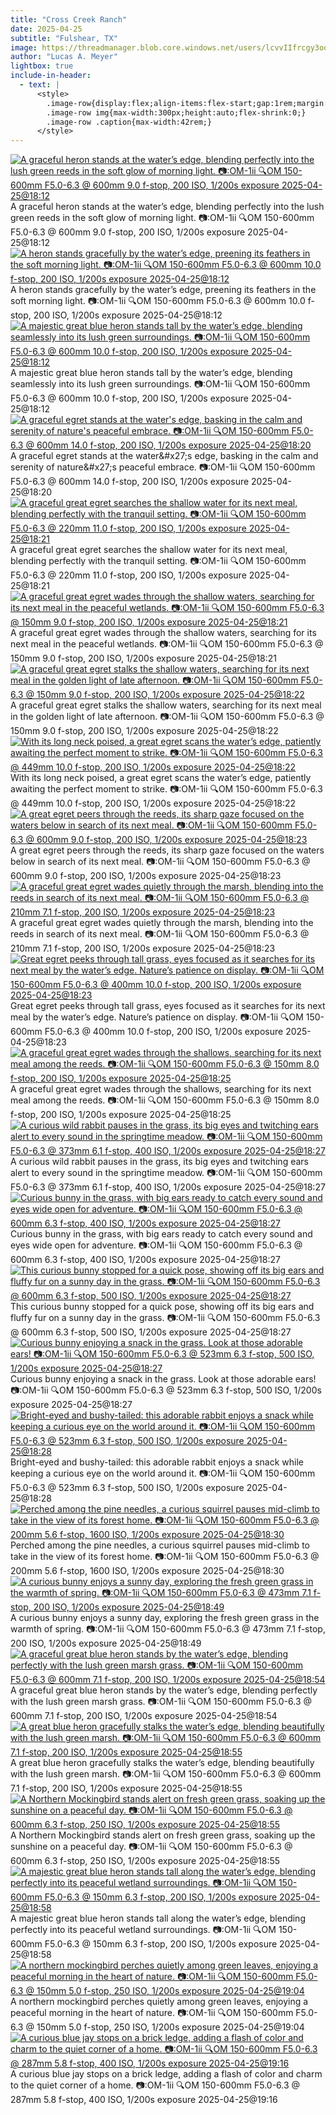 ```yaml
---
title: "Cross Creek Ranch"
date: 2025-04-25
subtitle: "Fulshear, TX"
image: https://threadmanager.blob.core.windows.net/users/lcvvIIfrcgy3oo8NKhjkLYJDZvHJKG0Nj3gerYEDsgQ/themed_folders/photography/2025_04_25_Fulshear/4087f011-fc74-589f-98a8-2e3b6092209d_thumb.jpg
author: "Lucas A. Meyer"
lightbox: true
include-in-header:
  - text: |
      <style>
        .image-row{display:flex;align-items:flex-start;gap:1rem;margin:1rem 0;}
        .image-row img{max-width:300px;height:auto;flex-shrink:0;}
        .image-row .caption{max-width:42rem;}
      </style>
---
```



::: {.image-row}
[![A graceful heron stands at the water’s edge, blending perfectly into the lush green reeds in the soft glow of morning light. 📷:OM-1ii 🔍OM 150-600mm F5.0-6.3 @ 600mm 9.0 f-stop, 200 ISO, 1/200s exposure 2025-04-25@18:12](https://threadmanager.blob.core.windows.net/users/lcvvIIfrcgy3oo8NKhjkLYJDZvHJKG0Nj3gerYEDsgQ/themed_folders/photography/2025_04_25_Fulshear/1d2c6cce-6497-5cbe-8f56-26aac264e9ff_thumb.jpg){.lightbox title="A graceful heron stands at the water’s edge, blending perfectly into the lush green reeds in the soft glow of morning light. 📷:OM-1ii 🔍OM 150-600mm F5.0-6.3 @ 600mm 9.0 f-stop, 200 ISO, 1/200s exposure 2025-04-25@18:12" alt="A graceful heron stands at the water’s edge, blending perfectly into the lush green reeds in the soft glow of morning light. 📷:OM-1ii 🔍OM 150-600mm F5.0-6.3 @ 600mm 9.0 f-stop, 200 ISO, 1/200s exposure 2025-04-25@18:12"}](https://threadmanager.blob.core.windows.net/users/lcvvIIfrcgy3oo8NKhjkLYJDZvHJKG0Nj3gerYEDsgQ/themed_folders/photography/2025_04_25_Fulshear/1d2c6cce-6497-5cbe-8f56-26aac264e9ff.jpg)
<div class="caption">A graceful heron stands at the water’s edge, blending perfectly into the lush green reeds in the soft glow of morning light. 📷:OM-1ii 🔍OM 150-600mm F5.0-6.3 @ 600mm 9.0 f-stop, 200 ISO, 1/200s exposure 2025-04-25@18:12</div>
:::


::: {.image-row}
[![A heron stands gracefully by the water’s edge, preening its feathers in the soft morning light. 📷:OM-1ii 🔍OM 150-600mm F5.0-6.3 @ 600mm 10.0 f-stop, 200 ISO, 1/200s exposure 2025-04-25@18:12](https://threadmanager.blob.core.windows.net/users/lcvvIIfrcgy3oo8NKhjkLYJDZvHJKG0Nj3gerYEDsgQ/themed_folders/photography/2025_04_25_Fulshear/42ea8dea-c444-547f-b9bf-27c9b90a0d9f_thumb.jpg){.lightbox title="A heron stands gracefully by the water’s edge, preening its feathers in the soft morning light. 📷:OM-1ii 🔍OM 150-600mm F5.0-6.3 @ 600mm 10.0 f-stop, 200 ISO, 1/200s exposure 2025-04-25@18:12" alt="A heron stands gracefully by the water’s edge, preening its feathers in the soft morning light. 📷:OM-1ii 🔍OM 150-600mm F5.0-6.3 @ 600mm 10.0 f-stop, 200 ISO, 1/200s exposure 2025-04-25@18:12"}](https://threadmanager.blob.core.windows.net/users/lcvvIIfrcgy3oo8NKhjkLYJDZvHJKG0Nj3gerYEDsgQ/themed_folders/photography/2025_04_25_Fulshear/42ea8dea-c444-547f-b9bf-27c9b90a0d9f.jpg)
<div class="caption">A heron stands gracefully by the water’s edge, preening its feathers in the soft morning light. 📷:OM-1ii 🔍OM 150-600mm F5.0-6.3 @ 600mm 10.0 f-stop, 200 ISO, 1/200s exposure 2025-04-25@18:12</div>
:::


::: {.image-row}
[![A majestic great blue heron stands tall by the water’s edge, blending seamlessly into its lush green surroundings. 📷:OM-1ii 🔍OM 150-600mm F5.0-6.3 @ 600mm 10.0 f-stop, 200 ISO, 1/200s exposure 2025-04-25@18:12](https://threadmanager.blob.core.windows.net/users/lcvvIIfrcgy3oo8NKhjkLYJDZvHJKG0Nj3gerYEDsgQ/themed_folders/photography/2025_04_25_Fulshear/ae09b6c7-facb-55f6-9d15-56fbce5938e4_thumb.jpg){.lightbox title="A majestic great blue heron stands tall by the water’s edge, blending seamlessly into its lush green surroundings. 📷:OM-1ii 🔍OM 150-600mm F5.0-6.3 @ 600mm 10.0 f-stop, 200 ISO, 1/200s exposure 2025-04-25@18:12" alt="A majestic great blue heron stands tall by the water’s edge, blending seamlessly into its lush green surroundings. 📷:OM-1ii 🔍OM 150-600mm F5.0-6.3 @ 600mm 10.0 f-stop, 200 ISO, 1/200s exposure 2025-04-25@18:12"}](https://threadmanager.blob.core.windows.net/users/lcvvIIfrcgy3oo8NKhjkLYJDZvHJKG0Nj3gerYEDsgQ/themed_folders/photography/2025_04_25_Fulshear/ae09b6c7-facb-55f6-9d15-56fbce5938e4.jpg)
<div class="caption">A majestic great blue heron stands tall by the water’s edge, blending seamlessly into its lush green surroundings. 📷:OM-1ii 🔍OM 150-600mm F5.0-6.3 @ 600mm 10.0 f-stop, 200 ISO, 1/200s exposure 2025-04-25@18:12</div>
:::


::: {.image-row}
[![A graceful egret stands at the water&#x27;s edge, basking in the calm and serenity of nature&#x27;s peaceful embrace. 📷:OM-1ii 🔍OM 150-600mm F5.0-6.3 @ 600mm 14.0 f-stop, 200 ISO, 1/200s exposure 2025-04-25@18:20](https://threadmanager.blob.core.windows.net/users/lcvvIIfrcgy3oo8NKhjkLYJDZvHJKG0Nj3gerYEDsgQ/themed_folders/photography/2025_04_25_Fulshear/b66894bb-dac7-511e-8e7b-030d0bf4c652_thumb.jpg){.lightbox title="A graceful egret stands at the water&#x27;s edge, basking in the calm and serenity of nature&#x27;s peaceful embrace. 📷:OM-1ii 🔍OM 150-600mm F5.0-6.3 @ 600mm 14.0 f-stop, 200 ISO, 1/200s exposure 2025-04-25@18:20" alt="A graceful egret stands at the water&#x27;s edge, basking in the calm and serenity of nature&#x27;s peaceful embrace. 📷:OM-1ii 🔍OM 150-600mm F5.0-6.3 @ 600mm 14.0 f-stop, 200 ISO, 1/200s exposure 2025-04-25@18:20"}](https://threadmanager.blob.core.windows.net/users/lcvvIIfrcgy3oo8NKhjkLYJDZvHJKG0Nj3gerYEDsgQ/themed_folders/photography/2025_04_25_Fulshear/b66894bb-dac7-511e-8e7b-030d0bf4c652.jpg)
<div class="caption">A graceful egret stands at the water&amp;#x27;s edge, basking in the calm and serenity of nature&amp;#x27;s peaceful embrace. 📷:OM-1ii 🔍OM 150-600mm F5.0-6.3 @ 600mm 14.0 f-stop, 200 ISO, 1/200s exposure 2025-04-25@18:20</div>
:::


::: {.image-row}
[![A graceful great egret searches the shallow water for its next meal, blending perfectly with the tranquil setting. 📷:OM-1ii 🔍OM 150-600mm F5.0-6.3 @ 220mm 11.0 f-stop, 200 ISO, 1/200s exposure 2025-04-25@18:21](https://threadmanager.blob.core.windows.net/users/lcvvIIfrcgy3oo8NKhjkLYJDZvHJKG0Nj3gerYEDsgQ/themed_folders/photography/2025_04_25_Fulshear/4fd0968c-a803-5cc0-981f-8e59d8aa957c_thumb.jpg){.lightbox title="A graceful great egret searches the shallow water for its next meal, blending perfectly with the tranquil setting. 📷:OM-1ii 🔍OM 150-600mm F5.0-6.3 @ 220mm 11.0 f-stop, 200 ISO, 1/200s exposure 2025-04-25@18:21" alt="A graceful great egret searches the shallow water for its next meal, blending perfectly with the tranquil setting. 📷:OM-1ii 🔍OM 150-600mm F5.0-6.3 @ 220mm 11.0 f-stop, 200 ISO, 1/200s exposure 2025-04-25@18:21"}](https://threadmanager.blob.core.windows.net/users/lcvvIIfrcgy3oo8NKhjkLYJDZvHJKG0Nj3gerYEDsgQ/themed_folders/photography/2025_04_25_Fulshear/4fd0968c-a803-5cc0-981f-8e59d8aa957c.jpg)
<div class="caption">A graceful great egret searches the shallow water for its next meal, blending perfectly with the tranquil setting. 📷:OM-1ii 🔍OM 150-600mm F5.0-6.3 @ 220mm 11.0 f-stop, 200 ISO, 1/200s exposure 2025-04-25@18:21</div>
:::


::: {.image-row}
[![A graceful great egret wades through the shallow waters, searching for its next meal in the peaceful wetlands. 📷:OM-1ii 🔍OM 150-600mm F5.0-6.3 @ 150mm 9.0 f-stop, 200 ISO, 1/200s exposure 2025-04-25@18:21](https://threadmanager.blob.core.windows.net/users/lcvvIIfrcgy3oo8NKhjkLYJDZvHJKG0Nj3gerYEDsgQ/themed_folders/photography/2025_04_25_Fulshear/20ffb73c-59c3-5e47-ad6c-703b747ef874_thumb.jpg){.lightbox title="A graceful great egret wades through the shallow waters, searching for its next meal in the peaceful wetlands. 📷:OM-1ii 🔍OM 150-600mm F5.0-6.3 @ 150mm 9.0 f-stop, 200 ISO, 1/200s exposure 2025-04-25@18:21" alt="A graceful great egret wades through the shallow waters, searching for its next meal in the peaceful wetlands. 📷:OM-1ii 🔍OM 150-600mm F5.0-6.3 @ 150mm 9.0 f-stop, 200 ISO, 1/200s exposure 2025-04-25@18:21"}](https://threadmanager.blob.core.windows.net/users/lcvvIIfrcgy3oo8NKhjkLYJDZvHJKG0Nj3gerYEDsgQ/themed_folders/photography/2025_04_25_Fulshear/20ffb73c-59c3-5e47-ad6c-703b747ef874.jpg)
<div class="caption">A graceful great egret wades through the shallow waters, searching for its next meal in the peaceful wetlands. 📷:OM-1ii 🔍OM 150-600mm F5.0-6.3 @ 150mm 9.0 f-stop, 200 ISO, 1/200s exposure 2025-04-25@18:21</div>
:::


::: {.image-row}
[![A graceful great egret stalks the shallow waters, searching for its next meal in the golden light of late afternoon. 📷:OM-1ii 🔍OM 150-600mm F5.0-6.3 @ 150mm 9.0 f-stop, 200 ISO, 1/200s exposure 2025-04-25@18:22](https://threadmanager.blob.core.windows.net/users/lcvvIIfrcgy3oo8NKhjkLYJDZvHJKG0Nj3gerYEDsgQ/themed_folders/photography/2025_04_25_Fulshear/4087f011-fc74-589f-98a8-2e3b6092209d_thumb.jpg){.lightbox title="A graceful great egret stalks the shallow waters, searching for its next meal in the golden light of late afternoon. 📷:OM-1ii 🔍OM 150-600mm F5.0-6.3 @ 150mm 9.0 f-stop, 200 ISO, 1/200s exposure 2025-04-25@18:22" alt="A graceful great egret stalks the shallow waters, searching for its next meal in the golden light of late afternoon. 📷:OM-1ii 🔍OM 150-600mm F5.0-6.3 @ 150mm 9.0 f-stop, 200 ISO, 1/200s exposure 2025-04-25@18:22"}](https://threadmanager.blob.core.windows.net/users/lcvvIIfrcgy3oo8NKhjkLYJDZvHJKG0Nj3gerYEDsgQ/themed_folders/photography/2025_04_25_Fulshear/4087f011-fc74-589f-98a8-2e3b6092209d.jpg)
<div class="caption">A graceful great egret stalks the shallow waters, searching for its next meal in the golden light of late afternoon. 📷:OM-1ii 🔍OM 150-600mm F5.0-6.3 @ 150mm 9.0 f-stop, 200 ISO, 1/200s exposure 2025-04-25@18:22</div>
:::


::: {.image-row}
[![With its long neck poised, a great egret scans the water’s edge, patiently awaiting the perfect moment to strike. 📷:OM-1ii 🔍OM 150-600mm F5.0-6.3 @ 449mm 10.0 f-stop, 200 ISO, 1/200s exposure 2025-04-25@18:22](https://threadmanager.blob.core.windows.net/users/lcvvIIfrcgy3oo8NKhjkLYJDZvHJKG0Nj3gerYEDsgQ/themed_folders/photography/2025_04_25_Fulshear/af2ee246-31a3-575b-9705-d3dc225d17c0_thumb.jpg){.lightbox title="With its long neck poised, a great egret scans the water’s edge, patiently awaiting the perfect moment to strike. 📷:OM-1ii 🔍OM 150-600mm F5.0-6.3 @ 449mm 10.0 f-stop, 200 ISO, 1/200s exposure 2025-04-25@18:22" alt="With its long neck poised, a great egret scans the water’s edge, patiently awaiting the perfect moment to strike. 📷:OM-1ii 🔍OM 150-600mm F5.0-6.3 @ 449mm 10.0 f-stop, 200 ISO, 1/200s exposure 2025-04-25@18:22"}](https://threadmanager.blob.core.windows.net/users/lcvvIIfrcgy3oo8NKhjkLYJDZvHJKG0Nj3gerYEDsgQ/themed_folders/photography/2025_04_25_Fulshear/af2ee246-31a3-575b-9705-d3dc225d17c0.jpg)
<div class="caption">With its long neck poised, a great egret scans the water’s edge, patiently awaiting the perfect moment to strike. 📷:OM-1ii 🔍OM 150-600mm F5.0-6.3 @ 449mm 10.0 f-stop, 200 ISO, 1/200s exposure 2025-04-25@18:22</div>
:::


::: {.image-row}
[![A great egret peers through the reeds, its sharp gaze focused on the waters below in search of its next meal. 📷:OM-1ii 🔍OM 150-600mm F5.0-6.3 @ 600mm 9.0 f-stop, 200 ISO, 1/200s exposure 2025-04-25@18:23](https://threadmanager.blob.core.windows.net/users/lcvvIIfrcgy3oo8NKhjkLYJDZvHJKG0Nj3gerYEDsgQ/themed_folders/photography/2025_04_25_Fulshear/2a1dc5e8-365a-557a-bee3-eed01d398527_thumb.jpg){.lightbox title="A great egret peers through the reeds, its sharp gaze focused on the waters below in search of its next meal. 📷:OM-1ii 🔍OM 150-600mm F5.0-6.3 @ 600mm 9.0 f-stop, 200 ISO, 1/200s exposure 2025-04-25@18:23" alt="A great egret peers through the reeds, its sharp gaze focused on the waters below in search of its next meal. 📷:OM-1ii 🔍OM 150-600mm F5.0-6.3 @ 600mm 9.0 f-stop, 200 ISO, 1/200s exposure 2025-04-25@18:23"}](https://threadmanager.blob.core.windows.net/users/lcvvIIfrcgy3oo8NKhjkLYJDZvHJKG0Nj3gerYEDsgQ/themed_folders/photography/2025_04_25_Fulshear/2a1dc5e8-365a-557a-bee3-eed01d398527.jpg)
<div class="caption">A great egret peers through the reeds, its sharp gaze focused on the waters below in search of its next meal. 📷:OM-1ii 🔍OM 150-600mm F5.0-6.3 @ 600mm 9.0 f-stop, 200 ISO, 1/200s exposure 2025-04-25@18:23</div>
:::


::: {.image-row}
[![A graceful great egret wades quietly through the marsh, blending into the reeds in search of its next meal. 📷:OM-1ii 🔍OM 150-600mm F5.0-6.3 @ 210mm 7.1 f-stop, 200 ISO, 1/200s exposure 2025-04-25@18:23](https://threadmanager.blob.core.windows.net/users/lcvvIIfrcgy3oo8NKhjkLYJDZvHJKG0Nj3gerYEDsgQ/themed_folders/photography/2025_04_25_Fulshear/a0f75fc8-56da-5c9a-83d9-61859c0bf67e_thumb.jpg){.lightbox title="A graceful great egret wades quietly through the marsh, blending into the reeds in search of its next meal. 📷:OM-1ii 🔍OM 150-600mm F5.0-6.3 @ 210mm 7.1 f-stop, 200 ISO, 1/200s exposure 2025-04-25@18:23" alt="A graceful great egret wades quietly through the marsh, blending into the reeds in search of its next meal. 📷:OM-1ii 🔍OM 150-600mm F5.0-6.3 @ 210mm 7.1 f-stop, 200 ISO, 1/200s exposure 2025-04-25@18:23"}](https://threadmanager.blob.core.windows.net/users/lcvvIIfrcgy3oo8NKhjkLYJDZvHJKG0Nj3gerYEDsgQ/themed_folders/photography/2025_04_25_Fulshear/a0f75fc8-56da-5c9a-83d9-61859c0bf67e.jpg)
<div class="caption">A graceful great egret wades quietly through the marsh, blending into the reeds in search of its next meal. 📷:OM-1ii 🔍OM 150-600mm F5.0-6.3 @ 210mm 7.1 f-stop, 200 ISO, 1/200s exposure 2025-04-25@18:23</div>
:::


::: {.image-row}
[![Great egret peeks through tall grass, eyes focused as it searches for its next meal by the water’s edge. Nature’s patience on display. 📷:OM-1ii 🔍OM 150-600mm F5.0-6.3 @ 400mm 10.0 f-stop, 200 ISO, 1/200s exposure 2025-04-25@18:23](https://threadmanager.blob.core.windows.net/users/lcvvIIfrcgy3oo8NKhjkLYJDZvHJKG0Nj3gerYEDsgQ/themed_folders/photography/2025_04_25_Fulshear/077e0221-cdc9-5202-9b00-8e2b65c6b050_thumb.jpg){.lightbox title="Great egret peeks through tall grass, eyes focused as it searches for its next meal by the water’s edge. Nature’s patience on display. 📷:OM-1ii 🔍OM 150-600mm F5.0-6.3 @ 400mm 10.0 f-stop, 200 ISO, 1/200s exposure 2025-04-25@18:23" alt="Great egret peeks through tall grass, eyes focused as it searches for its next meal by the water’s edge. Nature’s patience on display. 📷:OM-1ii 🔍OM 150-600mm F5.0-6.3 @ 400mm 10.0 f-stop, 200 ISO, 1/200s exposure 2025-04-25@18:23"}](https://threadmanager.blob.core.windows.net/users/lcvvIIfrcgy3oo8NKhjkLYJDZvHJKG0Nj3gerYEDsgQ/themed_folders/photography/2025_04_25_Fulshear/077e0221-cdc9-5202-9b00-8e2b65c6b050.jpg)
<div class="caption">Great egret peeks through tall grass, eyes focused as it searches for its next meal by the water’s edge. Nature’s patience on display. 📷:OM-1ii 🔍OM 150-600mm F5.0-6.3 @ 400mm 10.0 f-stop, 200 ISO, 1/200s exposure 2025-04-25@18:23</div>
:::


::: {.image-row}
[![A graceful great egret wades through the shallows, searching for its next meal among the reeds. 📷:OM-1ii 🔍OM 150-600mm F5.0-6.3 @ 150mm 8.0 f-stop, 200 ISO, 1/200s exposure 2025-04-25@18:25](https://threadmanager.blob.core.windows.net/users/lcvvIIfrcgy3oo8NKhjkLYJDZvHJKG0Nj3gerYEDsgQ/themed_folders/photography/2025_04_25_Fulshear/43e042d6-1bee-5a01-9235-9b82c07132e3_thumb.jpg){.lightbox title="A graceful great egret wades through the shallows, searching for its next meal among the reeds. 📷:OM-1ii 🔍OM 150-600mm F5.0-6.3 @ 150mm 8.0 f-stop, 200 ISO, 1/200s exposure 2025-04-25@18:25" alt="A graceful great egret wades through the shallows, searching for its next meal among the reeds. 📷:OM-1ii 🔍OM 150-600mm F5.0-6.3 @ 150mm 8.0 f-stop, 200 ISO, 1/200s exposure 2025-04-25@18:25"}](https://threadmanager.blob.core.windows.net/users/lcvvIIfrcgy3oo8NKhjkLYJDZvHJKG0Nj3gerYEDsgQ/themed_folders/photography/2025_04_25_Fulshear/43e042d6-1bee-5a01-9235-9b82c07132e3.jpg)
<div class="caption">A graceful great egret wades through the shallows, searching for its next meal among the reeds. 📷:OM-1ii 🔍OM 150-600mm F5.0-6.3 @ 150mm 8.0 f-stop, 200 ISO, 1/200s exposure 2025-04-25@18:25</div>
:::


::: {.image-row}
[![A curious wild rabbit pauses in the grass, its big eyes and twitching ears alert to every sound in the springtime meadow. 📷:OM-1ii 🔍OM 150-600mm F5.0-6.3 @ 373mm 6.1 f-stop, 400 ISO, 1/200s exposure 2025-04-25@18:27](https://threadmanager.blob.core.windows.net/users/lcvvIIfrcgy3oo8NKhjkLYJDZvHJKG0Nj3gerYEDsgQ/themed_folders/photography/2025_04_25_Fulshear/6729a606-df89-5a0b-af39-8c547457eb88_thumb.jpg){.lightbox title="A curious wild rabbit pauses in the grass, its big eyes and twitching ears alert to every sound in the springtime meadow. 📷:OM-1ii 🔍OM 150-600mm F5.0-6.3 @ 373mm 6.1 f-stop, 400 ISO, 1/200s exposure 2025-04-25@18:27" alt="A curious wild rabbit pauses in the grass, its big eyes and twitching ears alert to every sound in the springtime meadow. 📷:OM-1ii 🔍OM 150-600mm F5.0-6.3 @ 373mm 6.1 f-stop, 400 ISO, 1/200s exposure 2025-04-25@18:27"}](https://threadmanager.blob.core.windows.net/users/lcvvIIfrcgy3oo8NKhjkLYJDZvHJKG0Nj3gerYEDsgQ/themed_folders/photography/2025_04_25_Fulshear/6729a606-df89-5a0b-af39-8c547457eb88.jpg)
<div class="caption">A curious wild rabbit pauses in the grass, its big eyes and twitching ears alert to every sound in the springtime meadow. 📷:OM-1ii 🔍OM 150-600mm F5.0-6.3 @ 373mm 6.1 f-stop, 400 ISO, 1/200s exposure 2025-04-25@18:27</div>
:::


::: {.image-row}
[![Curious bunny in the grass, with big ears ready to catch every sound and eyes wide open for adventure. 📷:OM-1ii 🔍OM 150-600mm F5.0-6.3 @ 600mm 6.3 f-stop, 400 ISO, 1/200s exposure 2025-04-25@18:27](https://threadmanager.blob.core.windows.net/users/lcvvIIfrcgy3oo8NKhjkLYJDZvHJKG0Nj3gerYEDsgQ/themed_folders/photography/2025_04_25_Fulshear/4ae16c55-ab8e-5cdf-9700-4794a31c0c0b_thumb.jpg){.lightbox title="Curious bunny in the grass, with big ears ready to catch every sound and eyes wide open for adventure. 📷:OM-1ii 🔍OM 150-600mm F5.0-6.3 @ 600mm 6.3 f-stop, 400 ISO, 1/200s exposure 2025-04-25@18:27" alt="Curious bunny in the grass, with big ears ready to catch every sound and eyes wide open for adventure. 📷:OM-1ii 🔍OM 150-600mm F5.0-6.3 @ 600mm 6.3 f-stop, 400 ISO, 1/200s exposure 2025-04-25@18:27"}](https://threadmanager.blob.core.windows.net/users/lcvvIIfrcgy3oo8NKhjkLYJDZvHJKG0Nj3gerYEDsgQ/themed_folders/photography/2025_04_25_Fulshear/4ae16c55-ab8e-5cdf-9700-4794a31c0c0b.jpg)
<div class="caption">Curious bunny in the grass, with big ears ready to catch every sound and eyes wide open for adventure. 📷:OM-1ii 🔍OM 150-600mm F5.0-6.3 @ 600mm 6.3 f-stop, 400 ISO, 1/200s exposure 2025-04-25@18:27</div>
:::


::: {.image-row}
[![This curious bunny stopped for a quick pose, showing off its big ears and fluffy fur on a sunny day in the grass. 📷:OM-1ii 🔍OM 150-600mm F5.0-6.3 @ 600mm 6.3 f-stop, 500 ISO, 1/200s exposure 2025-04-25@18:27](https://threadmanager.blob.core.windows.net/users/lcvvIIfrcgy3oo8NKhjkLYJDZvHJKG0Nj3gerYEDsgQ/themed_folders/photography/2025_04_25_Fulshear/a40695cb-b5a9-5560-b2b3-0abf030e7595_thumb.jpg){.lightbox title="This curious bunny stopped for a quick pose, showing off its big ears and fluffy fur on a sunny day in the grass. 📷:OM-1ii 🔍OM 150-600mm F5.0-6.3 @ 600mm 6.3 f-stop, 500 ISO, 1/200s exposure 2025-04-25@18:27" alt="This curious bunny stopped for a quick pose, showing off its big ears and fluffy fur on a sunny day in the grass. 📷:OM-1ii 🔍OM 150-600mm F5.0-6.3 @ 600mm 6.3 f-stop, 500 ISO, 1/200s exposure 2025-04-25@18:27"}](https://threadmanager.blob.core.windows.net/users/lcvvIIfrcgy3oo8NKhjkLYJDZvHJKG0Nj3gerYEDsgQ/themed_folders/photography/2025_04_25_Fulshear/a40695cb-b5a9-5560-b2b3-0abf030e7595.jpg)
<div class="caption">This curious bunny stopped for a quick pose, showing off its big ears and fluffy fur on a sunny day in the grass. 📷:OM-1ii 🔍OM 150-600mm F5.0-6.3 @ 600mm 6.3 f-stop, 500 ISO, 1/200s exposure 2025-04-25@18:27</div>
:::


::: {.image-row}
[![Curious bunny enjoying a snack in the grass. Look at those adorable ears! 📷:OM-1ii 🔍OM 150-600mm F5.0-6.3 @ 523mm 6.3 f-stop, 500 ISO, 1/200s exposure 2025-04-25@18:27](https://threadmanager.blob.core.windows.net/users/lcvvIIfrcgy3oo8NKhjkLYJDZvHJKG0Nj3gerYEDsgQ/themed_folders/photography/2025_04_25_Fulshear/3a953e45-f1de-528e-a42e-f009a157730a_thumb.jpg){.lightbox title="Curious bunny enjoying a snack in the grass. Look at those adorable ears! 📷:OM-1ii 🔍OM 150-600mm F5.0-6.3 @ 523mm 6.3 f-stop, 500 ISO, 1/200s exposure 2025-04-25@18:27" alt="Curious bunny enjoying a snack in the grass. Look at those adorable ears! 📷:OM-1ii 🔍OM 150-600mm F5.0-6.3 @ 523mm 6.3 f-stop, 500 ISO, 1/200s exposure 2025-04-25@18:27"}](https://threadmanager.blob.core.windows.net/users/lcvvIIfrcgy3oo8NKhjkLYJDZvHJKG0Nj3gerYEDsgQ/themed_folders/photography/2025_04_25_Fulshear/3a953e45-f1de-528e-a42e-f009a157730a.jpg)
<div class="caption">Curious bunny enjoying a snack in the grass. Look at those adorable ears! 📷:OM-1ii 🔍OM 150-600mm F5.0-6.3 @ 523mm 6.3 f-stop, 500 ISO, 1/200s exposure 2025-04-25@18:27</div>
:::


::: {.image-row}
[![Bright-eyed and bushy-tailed: this adorable rabbit enjoys a snack while keeping a curious eye on the world around it. 📷:OM-1ii 🔍OM 150-600mm F5.0-6.3 @ 523mm 6.3 f-stop, 500 ISO, 1/200s exposure 2025-04-25@18:28](https://threadmanager.blob.core.windows.net/users/lcvvIIfrcgy3oo8NKhjkLYJDZvHJKG0Nj3gerYEDsgQ/themed_folders/photography/2025_04_25_Fulshear/0108ffe0-3aa4-52f1-a995-1f2ce85a153d_thumb.jpg){.lightbox title="Bright-eyed and bushy-tailed: this adorable rabbit enjoys a snack while keeping a curious eye on the world around it. 📷:OM-1ii 🔍OM 150-600mm F5.0-6.3 @ 523mm 6.3 f-stop, 500 ISO, 1/200s exposure 2025-04-25@18:28" alt="Bright-eyed and bushy-tailed: this adorable rabbit enjoys a snack while keeping a curious eye on the world around it. 📷:OM-1ii 🔍OM 150-600mm F5.0-6.3 @ 523mm 6.3 f-stop, 500 ISO, 1/200s exposure 2025-04-25@18:28"}](https://threadmanager.blob.core.windows.net/users/lcvvIIfrcgy3oo8NKhjkLYJDZvHJKG0Nj3gerYEDsgQ/themed_folders/photography/2025_04_25_Fulshear/0108ffe0-3aa4-52f1-a995-1f2ce85a153d.jpg)
<div class="caption">Bright-eyed and bushy-tailed: this adorable rabbit enjoys a snack while keeping a curious eye on the world around it. 📷:OM-1ii 🔍OM 150-600mm F5.0-6.3 @ 523mm 6.3 f-stop, 500 ISO, 1/200s exposure 2025-04-25@18:28</div>
:::


::: {.image-row}
[![Perched among the pine needles, a curious squirrel pauses mid-climb to take in the view of its forest home. 📷:OM-1ii 🔍OM 150-600mm F5.0-6.3 @ 200mm 5.6 f-stop, 1600 ISO, 1/200s exposure 2025-04-25@18:30](https://threadmanager.blob.core.windows.net/users/lcvvIIfrcgy3oo8NKhjkLYJDZvHJKG0Nj3gerYEDsgQ/themed_folders/photography/2025_04_25_Fulshear/2263293e-64dc-55e1-a7fa-6de268ed856d_thumb.jpg){.lightbox title="Perched among the pine needles, a curious squirrel pauses mid-climb to take in the view of its forest home. 📷:OM-1ii 🔍OM 150-600mm F5.0-6.3 @ 200mm 5.6 f-stop, 1600 ISO, 1/200s exposure 2025-04-25@18:30" alt="Perched among the pine needles, a curious squirrel pauses mid-climb to take in the view of its forest home. 📷:OM-1ii 🔍OM 150-600mm F5.0-6.3 @ 200mm 5.6 f-stop, 1600 ISO, 1/200s exposure 2025-04-25@18:30"}](https://threadmanager.blob.core.windows.net/users/lcvvIIfrcgy3oo8NKhjkLYJDZvHJKG0Nj3gerYEDsgQ/themed_folders/photography/2025_04_25_Fulshear/2263293e-64dc-55e1-a7fa-6de268ed856d.jpg)
<div class="caption">Perched among the pine needles, a curious squirrel pauses mid-climb to take in the view of its forest home. 📷:OM-1ii 🔍OM 150-600mm F5.0-6.3 @ 200mm 5.6 f-stop, 1600 ISO, 1/200s exposure 2025-04-25@18:30</div>
:::


::: {.image-row}
[![A curious bunny enjoys a sunny day, exploring the fresh green grass in the warmth of spring. 📷:OM-1ii 🔍OM 150-600mm F5.0-6.3 @ 473mm 7.1 f-stop, 200 ISO, 1/200s exposure 2025-04-25@18:49](https://threadmanager.blob.core.windows.net/users/lcvvIIfrcgy3oo8NKhjkLYJDZvHJKG0Nj3gerYEDsgQ/themed_folders/photography/2025_04_25_Fulshear/8fb81dc6-2b0d-5f6a-819d-b5cdee34572b_thumb.jpg){.lightbox title="A curious bunny enjoys a sunny day, exploring the fresh green grass in the warmth of spring. 📷:OM-1ii 🔍OM 150-600mm F5.0-6.3 @ 473mm 7.1 f-stop, 200 ISO, 1/200s exposure 2025-04-25@18:49" alt="A curious bunny enjoys a sunny day, exploring the fresh green grass in the warmth of spring. 📷:OM-1ii 🔍OM 150-600mm F5.0-6.3 @ 473mm 7.1 f-stop, 200 ISO, 1/200s exposure 2025-04-25@18:49"}](https://threadmanager.blob.core.windows.net/users/lcvvIIfrcgy3oo8NKhjkLYJDZvHJKG0Nj3gerYEDsgQ/themed_folders/photography/2025_04_25_Fulshear/8fb81dc6-2b0d-5f6a-819d-b5cdee34572b.jpg)
<div class="caption">A curious bunny enjoys a sunny day, exploring the fresh green grass in the warmth of spring. 📷:OM-1ii 🔍OM 150-600mm F5.0-6.3 @ 473mm 7.1 f-stop, 200 ISO, 1/200s exposure 2025-04-25@18:49</div>
:::


::: {.image-row}
[![A graceful great blue heron stands by the water’s edge, blending perfectly with the lush green marsh grass. 📷:OM-1ii 🔍OM 150-600mm F5.0-6.3 @ 600mm 7.1 f-stop, 200 ISO, 1/200s exposure 2025-04-25@18:54](https://threadmanager.blob.core.windows.net/users/lcvvIIfrcgy3oo8NKhjkLYJDZvHJKG0Nj3gerYEDsgQ/themed_folders/photography/2025_04_25_Fulshear/9660724f-e8bd-53e6-a952-e26c85b425f4_thumb.jpg){.lightbox title="A graceful great blue heron stands by the water’s edge, blending perfectly with the lush green marsh grass. 📷:OM-1ii 🔍OM 150-600mm F5.0-6.3 @ 600mm 7.1 f-stop, 200 ISO, 1/200s exposure 2025-04-25@18:54" alt="A graceful great blue heron stands by the water’s edge, blending perfectly with the lush green marsh grass. 📷:OM-1ii 🔍OM 150-600mm F5.0-6.3 @ 600mm 7.1 f-stop, 200 ISO, 1/200s exposure 2025-04-25@18:54"}](https://threadmanager.blob.core.windows.net/users/lcvvIIfrcgy3oo8NKhjkLYJDZvHJKG0Nj3gerYEDsgQ/themed_folders/photography/2025_04_25_Fulshear/9660724f-e8bd-53e6-a952-e26c85b425f4.jpg)
<div class="caption">A graceful great blue heron stands by the water’s edge, blending perfectly with the lush green marsh grass. 📷:OM-1ii 🔍OM 150-600mm F5.0-6.3 @ 600mm 7.1 f-stop, 200 ISO, 1/200s exposure 2025-04-25@18:54</div>
:::


::: {.image-row}
[![A great blue heron gracefully stalks the water’s edge, blending beautifully with the lush green marsh. 📷:OM-1ii 🔍OM 150-600mm F5.0-6.3 @ 600mm 7.1 f-stop, 200 ISO, 1/200s exposure 2025-04-25@18:55](https://threadmanager.blob.core.windows.net/users/lcvvIIfrcgy3oo8NKhjkLYJDZvHJKG0Nj3gerYEDsgQ/themed_folders/photography/2025_04_25_Fulshear/7793b698-1c82-50f0-a819-9960735cec06_thumb.jpg){.lightbox title="A great blue heron gracefully stalks the water’s edge, blending beautifully with the lush green marsh. 📷:OM-1ii 🔍OM 150-600mm F5.0-6.3 @ 600mm 7.1 f-stop, 200 ISO, 1/200s exposure 2025-04-25@18:55" alt="A great blue heron gracefully stalks the water’s edge, blending beautifully with the lush green marsh. 📷:OM-1ii 🔍OM 150-600mm F5.0-6.3 @ 600mm 7.1 f-stop, 200 ISO, 1/200s exposure 2025-04-25@18:55"}](https://threadmanager.blob.core.windows.net/users/lcvvIIfrcgy3oo8NKhjkLYJDZvHJKG0Nj3gerYEDsgQ/themed_folders/photography/2025_04_25_Fulshear/7793b698-1c82-50f0-a819-9960735cec06.jpg)
<div class="caption">A great blue heron gracefully stalks the water’s edge, blending beautifully with the lush green marsh. 📷:OM-1ii 🔍OM 150-600mm F5.0-6.3 @ 600mm 7.1 f-stop, 200 ISO, 1/200s exposure 2025-04-25@18:55</div>
:::


::: {.image-row}
[![A Northern Mockingbird stands alert on fresh green grass, soaking up the sunshine on a peaceful day. 📷:OM-1ii 🔍OM 150-600mm F5.0-6.3 @ 600mm 6.3 f-stop, 250 ISO, 1/200s exposure 2025-04-25@18:55](https://threadmanager.blob.core.windows.net/users/lcvvIIfrcgy3oo8NKhjkLYJDZvHJKG0Nj3gerYEDsgQ/themed_folders/photography/2025_04_25_Fulshear/74c55afb-fab4-56f5-a661-570417500849_thumb.jpg){.lightbox title="A Northern Mockingbird stands alert on fresh green grass, soaking up the sunshine on a peaceful day. 📷:OM-1ii 🔍OM 150-600mm F5.0-6.3 @ 600mm 6.3 f-stop, 250 ISO, 1/200s exposure 2025-04-25@18:55" alt="A Northern Mockingbird stands alert on fresh green grass, soaking up the sunshine on a peaceful day. 📷:OM-1ii 🔍OM 150-600mm F5.0-6.3 @ 600mm 6.3 f-stop, 250 ISO, 1/200s exposure 2025-04-25@18:55"}](https://threadmanager.blob.core.windows.net/users/lcvvIIfrcgy3oo8NKhjkLYJDZvHJKG0Nj3gerYEDsgQ/themed_folders/photography/2025_04_25_Fulshear/74c55afb-fab4-56f5-a661-570417500849.jpg)
<div class="caption">A Northern Mockingbird stands alert on fresh green grass, soaking up the sunshine on a peaceful day. 📷:OM-1ii 🔍OM 150-600mm F5.0-6.3 @ 600mm 6.3 f-stop, 250 ISO, 1/200s exposure 2025-04-25@18:55</div>
:::


::: {.image-row}
[![A majestic great blue heron stands tall along the water’s edge, blending perfectly into its peaceful wetland surroundings. 📷:OM-1ii 🔍OM 150-600mm F5.0-6.3 @ 150mm 6.3 f-stop, 200 ISO, 1/200s exposure 2025-04-25@18:58](https://threadmanager.blob.core.windows.net/users/lcvvIIfrcgy3oo8NKhjkLYJDZvHJKG0Nj3gerYEDsgQ/themed_folders/photography/2025_04_25_Fulshear/59d2103f-b4bc-5cc8-b5d1-6227e2aabfd1_thumb.jpg){.lightbox title="A majestic great blue heron stands tall along the water’s edge, blending perfectly into its peaceful wetland surroundings. 📷:OM-1ii 🔍OM 150-600mm F5.0-6.3 @ 150mm 6.3 f-stop, 200 ISO, 1/200s exposure 2025-04-25@18:58" alt="A majestic great blue heron stands tall along the water’s edge, blending perfectly into its peaceful wetland surroundings. 📷:OM-1ii 🔍OM 150-600mm F5.0-6.3 @ 150mm 6.3 f-stop, 200 ISO, 1/200s exposure 2025-04-25@18:58"}](https://threadmanager.blob.core.windows.net/users/lcvvIIfrcgy3oo8NKhjkLYJDZvHJKG0Nj3gerYEDsgQ/themed_folders/photography/2025_04_25_Fulshear/59d2103f-b4bc-5cc8-b5d1-6227e2aabfd1.jpg)
<div class="caption">A majestic great blue heron stands tall along the water’s edge, blending perfectly into its peaceful wetland surroundings. 📷:OM-1ii 🔍OM 150-600mm F5.0-6.3 @ 150mm 6.3 f-stop, 200 ISO, 1/200s exposure 2025-04-25@18:58</div>
:::


::: {.image-row}
[![A northern mockingbird perches quietly among green leaves, enjoying a peaceful morning in the heart of nature. 📷:OM-1ii 🔍OM 150-600mm F5.0-6.3 @ 150mm 5.0 f-stop, 250 ISO, 1/200s exposure 2025-04-25@19:04](https://threadmanager.blob.core.windows.net/users/lcvvIIfrcgy3oo8NKhjkLYJDZvHJKG0Nj3gerYEDsgQ/themed_folders/photography/2025_04_25_Fulshear/fbfcad7b-7ed0-52cd-b203-8227467114cb_thumb.jpg){.lightbox title="A northern mockingbird perches quietly among green leaves, enjoying a peaceful morning in the heart of nature. 📷:OM-1ii 🔍OM 150-600mm F5.0-6.3 @ 150mm 5.0 f-stop, 250 ISO, 1/200s exposure 2025-04-25@19:04" alt="A northern mockingbird perches quietly among green leaves, enjoying a peaceful morning in the heart of nature. 📷:OM-1ii 🔍OM 150-600mm F5.0-6.3 @ 150mm 5.0 f-stop, 250 ISO, 1/200s exposure 2025-04-25@19:04"}](https://threadmanager.blob.core.windows.net/users/lcvvIIfrcgy3oo8NKhjkLYJDZvHJKG0Nj3gerYEDsgQ/themed_folders/photography/2025_04_25_Fulshear/fbfcad7b-7ed0-52cd-b203-8227467114cb.jpg)
<div class="caption">A northern mockingbird perches quietly among green leaves, enjoying a peaceful morning in the heart of nature. 📷:OM-1ii 🔍OM 150-600mm F5.0-6.3 @ 150mm 5.0 f-stop, 250 ISO, 1/200s exposure 2025-04-25@19:04</div>
:::


::: {.image-row}
[![A curious blue jay stops on a brick ledge, adding a flash of color and charm to the quiet corner of a home. 📷:OM-1ii 🔍OM 150-600mm F5.0-6.3 @ 287mm 5.8 f-stop, 400 ISO, 1/200s exposure 2025-04-25@19:16](https://threadmanager.blob.core.windows.net/users/lcvvIIfrcgy3oo8NKhjkLYJDZvHJKG0Nj3gerYEDsgQ/themed_folders/photography/2025_04_25_Fulshear/8475cd6c-1603-5a04-a317-dda228d8a46c_thumb.jpg){.lightbox title="A curious blue jay stops on a brick ledge, adding a flash of color and charm to the quiet corner of a home. 📷:OM-1ii 🔍OM 150-600mm F5.0-6.3 @ 287mm 5.8 f-stop, 400 ISO, 1/200s exposure 2025-04-25@19:16" alt="A curious blue jay stops on a brick ledge, adding a flash of color and charm to the quiet corner of a home. 📷:OM-1ii 🔍OM 150-600mm F5.0-6.3 @ 287mm 5.8 f-stop, 400 ISO, 1/200s exposure 2025-04-25@19:16"}](https://threadmanager.blob.core.windows.net/users/lcvvIIfrcgy3oo8NKhjkLYJDZvHJKG0Nj3gerYEDsgQ/themed_folders/photography/2025_04_25_Fulshear/8475cd6c-1603-5a04-a317-dda228d8a46c.jpg)
<div class="caption">A curious blue jay stops on a brick ledge, adding a flash of color and charm to the quiet corner of a home. 📷:OM-1ii 🔍OM 150-600mm F5.0-6.3 @ 287mm 5.8 f-stop, 400 ISO, 1/200s exposure 2025-04-25@19:16</div>
:::

